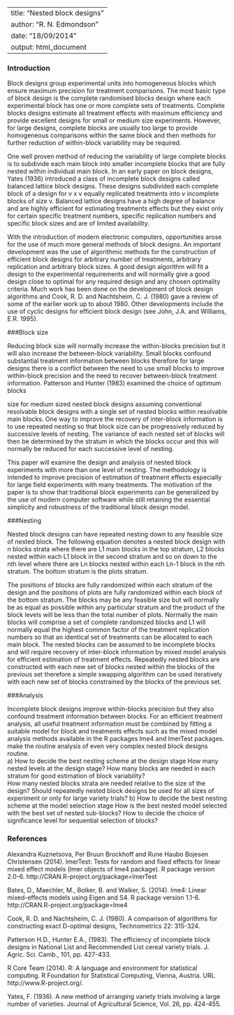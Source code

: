 <!--
%\VignetteEngine{knitr::knitr}
%\VignetteIndexEntry{An Introduction to the blocksdesign package}
-->
---
title: "Nested block designs"
author: "R. N. Edmondson"
date: "18/09/2014"
output: html_document
---


### Introduction 

Block designs group experimental units into homogeneous blocks which ensure maximum precision for treatment comparisons. The most basic type of block design is the complete randomised blocks design where each experimental block has one or more complete sets of treatments. Complete blocks designs estimate all treatment effects with maximum efficiency and provide excellent designs for small or medium size experiments. However, for large designs, complete blocks are usually too large to provide homogeneous comparisons within the same block and then methods for further reduction of within-block variability may be required.

One well proven method of reducing the variability of large complete blocks is to subdivide each main block into smaller incomplete blocks that are fully nested within individual main block. In an early paper on block designs, Yates (1936) introduced a class of incomplete block designs called balanced lattice block designs. These designs subdivided each complete block of a design for v x v equally replicated treatments into v incomplete blocks of size v. Balanced lattice designs have a high degree of balance and are highly efficient for estimating treatments effects but they exist only for certain specific treatment numbers, specific replication numbers and specific block sizes and are of limited availability. 

With the introduction of modern electronic computers, opportunities arose for the use of much more general methods of block designs. An important development was the use of algorithmic methods for the construction of efficient block designs for arbitrary number of treatments, arbitrary replication and arbitrary block sizes. A good design algorithm will fit a design to the experimental requirements and will normally give a good design close to optimal for any required design and any chosen optimality criteria. Much work has been done on the development of block design algorithms and Cook, R. D. and Nachtsheim, C. J. (1980) gave a review of some of the earlier work up to about 1980. Other developments include the use of cyclic designs for efficient block design (see John, J.A. and Williams, E.R. 1995). 

###Block size


Reducing block size will normally increase the within-blocks precision but it will also increase the between-block variability. Small blocks confound substantial treatment information between blocks therefore for large designs there is a conflict between the need to use small blocks to improve within-block precision and the need to recover between-block treatment information. Patterson and Hunter (1983) examined the choice of optimum blocks


size for medium sized nested block designs assuming conventional resolvable block designs with a single set of nested blocks within resolvable main blocks. One way to improve the recovery of inter-block information is to use repeated nesting so that block size can be progressively reduced by successive levels of nesting. The variance of each nested set of blocks will then be determined by the stratum in which the blocks occur and this will normally be reduced for each successive level of nesting.  

This paper will examine the design and analysis of nested block experiments with more than one level of nesting. The methodology is intended to improve precision of estimation of treatment effects especially for large field experiments with many treatments. The motivation of the paper is to show that traditional block experiments can be generalized by the use of modern computer software while still retaining the essential simplicity and robustness of the traditional block design model. 

###Nesting

Nested block designs can have repeated nesting down to any feasible size of nested block. The following equation denotes a nested block design with n blocks strata where there are L1 main blocks in the top stratum, L2 blocks nested within each L1 block in the second stratum and so on down to the nth level where there are Ln blocks nested within each Ln-1 block in the nth stratum. The bottom stratum is the plots stratum.

The positions of blocks are fully randomized within each stratum of the design and the positions of plots are fully randomized within each block of the bottom stratum.
The blocks may be any feasible size but will normally be as equal as possible within any particular stratum and the product of the block levels will be less than the total number of plots. Normally the main blocks will comprise a set of complete randomized blocks and L1 will normally equal the highest common factor of the treatment replication numbers so that an identical set of treatments can be allocated to each main block. The nested blocks can be assumed to be incomplete blocks and will require recovery of inter-block information by mixed model analysis for efficient estimation of treatment effects. Repeatedly nested blocks are constructed with each new set of blocks nested within the blocks of the previous set therefore a simple swapping algorithm can be used iteratively with each new set of blocks constrained by the blocks of the previous set.

###Analysis

Incomplete block designs improve within-blocks precision but they also confound treatment information between blocks. For an efficient treatment analysis, all useful treatment information must be combined by fitting a suitable model for block and treatments effects such as the mixed model analysis methods available in the R packages lme4 and lmerTest packages.  make the routine analysis of even very complex nested block designs routine.  
a) How to decide the best nesting scheme at the design stage 
How many nested levels at the design stage? 
How many blocks are needed in each stratum for good estimation of block variability?   
How many nested blocks strata are needed relative to the size of the design?
Should repeatedly nested block designs be used for all sizes of experiment or only for large variety trials? 
b) How to decide the best nesting scheme at the model selection stage 
How is the best nested model selected with the best set of nested sub-blocks? 
How to decide the choice of significance level for sequential selection of blocks?


### References

Alexandra Kuznetsova, Per Bruun Brockhoff and Rune Haubo Bojesen Christensen (2014). lmerTest: Tests for random and fixed effects for linear mixed effect models (lmer objects of lme4 package). R package version 2.0-6. http://CRAN.R-project.org/package=lmerTest

Bates, D., Maechler, M., Bolker, B. and Walker, S. (2014). lme4: Linear mixed-effects models using Eigen and S4. R package version 1.1-6. http://CRAN.R-project.org/package=lme4

Cook, R. D. and Nachtsheim, C. J. (1980). A comparison of algorithms for constructing exact D-optimal designs, Technometrics 22: 315-324.

Patterson H.D., Hunter E.A., (1983). The efficiency of incomplete block designs in National List and Recommended List cereal variety trials. J. Agric. Sci. Camb., 101, pp. 427-433.

R Core Team (2014). R: A language and environment for statistical computing. R Foundation for Statistical Computing, Vienna, Austria. URL http://www.R-project.org/.

Yates, F. (1936). A new method of arranging variety trials involving a large number of varieties. Journal of Agricultural Science, Vol. 26, pp. 424-455.